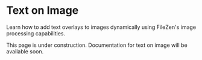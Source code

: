 # Text on Image

Learn how to add text overlays to images dynamically using FileZen's image processing capabilities.

This page is under construction. Documentation for text on image will be available soon. 